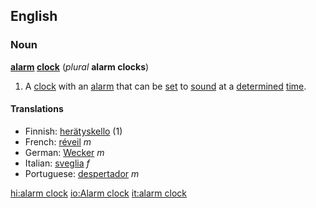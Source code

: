 ==English==
===Noun===
'''[[alarm]] [[clock]]''' (''plural'' '''alarm clocks''')

#A [[clock]] with an [[alarm]] that can be [[set]] to [[sound]] at a [[determine]]d [[time]].

====Translations====
*Finnish: [[herätyskello]] (1)
*French: [[réveil]] ''m''
*German: [[Wecker]] ''m''
*Italian: [[sveglia]] ''f''
*Portuguese: [[despertador]] ''m''

[[hi:alarm clock]]
[[io:Alarm clock]]
[[it:alarm clock]]